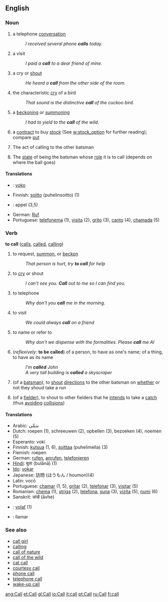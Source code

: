 ==English==

===Noun===
{{en-noun-reg}}

# a telephone [[conversation]]
#: ''I received several phone '''calls''' today.''
# a visit
#: ''I paid a '''call''' to a dear friend of mine.''
# a cry or [[shout]]
#: ''He heard a '''call''' from the other side of the room.''
# the characteristic [[cry]] of a bird
#: ''That sound is the distinctive '''call''' of the cuckoo bird.''
# a [[beckon]]ing or [[summon]]ing
#: ''I had to yield to the '''call''' of the wild.''
# a [[contract]] to buy [[stock]] (See [[w:stock_option]] for further reading); compare [[put]]
#{{Cricket}} The act of calling to the other batsman
#{{Cricket}} The [[state]] of being the batsman whose [[role]] it is to call (depends on where the ball goes)

====Translations====
*{{eo}}: [[voko]]
*Finnish: [[soitto]] (puhelinsoitto) (1)
*{{fr}}: appel (3,5)
*German: [[Ruf]] {{m}}
*Portuguese: [[telefonema]] (1), [[visita]] (2), [[grito]] (3), [[canto]] (4), [[chamada]] (5)


===Verb===
'''to call'''  ([[calls]], [[called]], [[calling]])

# to request, [[summon]], or [[beckon]]
#: ''That person is hurt, try '''to call''' for help''
# to [[cry]] or shout
#: ''I can't see you. '''Call''' out to me so I can find you.''
# to telephone
#: ''Why don't you '''call''' me in the morning.''
# to visit
#: ''We could always '''call''' on a friend''
# to name or refer to
#: ''Why don't we dispense with the formalities. Please '''call''' me Al''
# (''reflexively'': '''to be called''') of a person, to have as one's name; of a thing, to have as its name
#: ''I'm '''called''' John''
#: ''A very tall building is '''called''' a skyscraper''
#{{Cricket}} (of a [[batsman]]), to [[shout]] [[directions]] to the other batsman on [[whether]] or not they shoud take a run
#{{Cricket}} (of a [[fielder]]), to shout to other fielders that he [[intend]]s to take a [[catch]] (thus [[avoid]]ing [[collision]]s)

====Translations====
*Arabic: سَمَّى
*Dutch: roepen (1), schreeuwen (2), opbellen (3), bezoeken (4), noemen (5)
*Esperanto: voki
*Finnish: [[kutsua]] (1, 6), [[soittaa]] (puhelimella) (3)
*Flemish: roepen
*German: [[rufen]], [[anrufen]], [[telefonieren]]
*[[Hindi]]: बुला (bulānā) (1)
*[[Ido]]: [[vokar]]
*Japanese: 訪問 (ほうもん / houmon)(4)
*Latin: vocō
*Portuguese: [[chamar]] (1, 5), [[gritar]] (2), [[telefonar]] (3), [[visitar]] (5)
*Romanian: [[chema]] (1), [[striga]] (2), [[telefona]], [[suna]] (3), [[vizita]] (5), [[numi]] (6)
*Sanskrit: आव्हे (āvhe)
*{{sk}}: [[volať]] (1)
*{{es}}: llamar

===See also===
*[[call girl]]
*[[calling]]
*[[call of nature]]
*[[call of the wild]]
*[[cat call]]
*[[courtesy call]]
*[[phone call]]
*[[telephone call]]
*[[wake-up call]]

[[ang:Call]]
[[et:Call]]
[[gl:Call]]
[[io:Call]]
[[it:call]]
[[pt:Call]]
[[ru:Call]]
[[fi:call]]